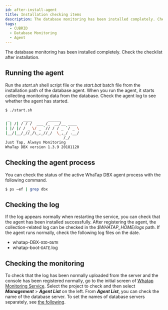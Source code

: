 ```yaml
---
id: after-install-agent
title: Installation checking items
description: The database monitoring has been installed completely. Check the checklist after installation.
tags:
  - CUBRID
  - Database Monitoring
  - Agent
---
```


The database monitoring has been installed completely. Check the checklist after installation.

## Running the agent

Run the _start.sh_ shell script file or the _start.bat_ batch file from the installation path of the database agent. When you run the agent, it starts collecting monitoring data from the database. Check the agent log to see whether the agent has started.

```bash title='start.sh'
$ ./start.sh

 _      ____       ______
| | /| / / /  ___ /_  __/__ ____
| |/ |/ / _ \/ _ `// / / _ `/ _ \
|__/|__/_//_/\_,_//_/  \_,_/ .__/
                          /_/
Just Tap, Always Monitoring
WhaTap DBX version 1.3.9 20181120
```

## Checking the agent process

You can check the status of the active WhaTap DBX agent process with the following command.

```bash title='SH'
$ ps –ef | grep dbx
```

## Checking the log

If the log appears normally when restarting the service, you can check that the agent has been installed successfully. After registering the agent, the collection-related log can be checked in the _$WHATAP_HOME/logs_ path. If the agent runs normally, check the following log files on the date.

-   whatap-DBX-`OID`-`DATE`
-   whatap-boot-`DATE`.log

## Checking the monitoring

To check that the log has been normally uploaded from the server and the console has been registered normally, go to the initial screen of [Whatap Monitoring Service](https://service.whatap.io). Select the project to check and then select **_Management_** > **_Agent List_** on the left. From **_Agent List_**, you can check the name of the database server. To set the names of database servers separately, see [the following](agent-manage).

<ImgLang img='db-check-monitoring-agent-lists.png' desc='Database Agent List' />
